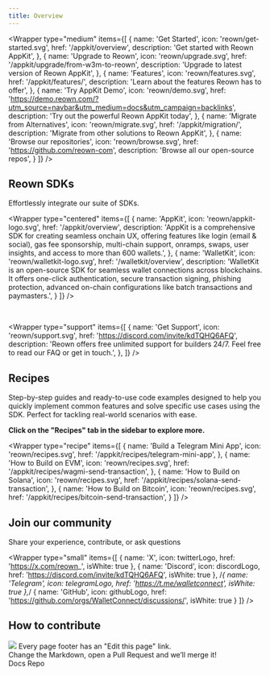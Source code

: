 ```yaml
---
title: Overview
---
```



<WhatsNewBanner />

<Banner />

<Wrapper
  type="medium"
  items={[
    {
      name: 'Get Started',
      icon: 'reown/get-started.svg',
      href: '/appkit/overview',
      description: 'Get started with Reown AppKit',
    },
    {
      name: 'Upgrade to Reown',
      icon: 'reown/upgrade.svg',
      href: '/appkit/upgrade/from-w3m-to-reown',
      description: 'Upgrade to latest version of Reown AppKit',
    },
     {
      name: 'Features',
      icon: 'reown/features.svg',
      href: '/appkit/features/',
      description: 'Learn about the features Reown has to offer',
    },
    {
      name: 'Try AppKit Demo',
      icon: 'reown/demo.svg',
      href: 'https://demo.reown.com/?utm_source=navbar&utm_medium=docs&utm_campaign=backlinks',
      description: 'Try out the powerful Reown AppKit today',
    },
     {
      name: 'Migrate from Alternatives',
      icon: 'reown/migrate.svg',
      href: '/appkit/migration/',
      description: 'Migrate from other solutions to Reown AppKit',
    },
    {
      name: 'Browse our repositories',
      icon: 'reown/browse.svg',
      href: 'https://github.com/reown-com',
      description: 'Browse all our open-source repos',
    }
  ]}
/>


## Reown SDKs

Effortlessly integrate our suite of SDKs. 

<Wrapper
  type="centered"
  items={[
    {
      name: 'AppKit',
      icon: 'reown/appkit-logo.svg',
      href: '/appkit/overview',
      description: 'AppKit is a comprehensive SDK for creating seamless onchain UX, offering features like login (email & social), gas fee sponsorship, multi-chain support, onramps, swaps, user insights, and access to more than 600 wallets.',
    },
    {
      name: 'WalletKit',
      icon: 'reown/walletkit-logo.svg',
      href: '/walletkit/overview',
      description: 'WalletKit is an open-source SDK for seamless wallet connections across blockchains. It offers one-click authentication, secure transaction signing, phishing protection, advanced on-chain configurations like batch transactions and paymasters.',
    }
  ]}
/>

<br />

<Wrapper
  type="support"
  items={[
    {
      name: 'Get Support',
      icon: 'reown/support.svg',
      href: 'https://discord.com/invite/kdTQHQ6AFQ',
      description: 'Reown offers free unlimited support for builders 24/7. Feel free to read our FAQ or get in touch.',
    },
  ]}
  />

## Recipes

Step-by-step guides and ready-to-use code examples designed to help you quickly implement common features and solve specific use cases using the SDK. Perfect for tackling real-world scenarios with ease.

**Click on the "Recipes" tab in the sidebar to explore more.**

<Wrapper
  type="recipe"
  items={[
    {
      name: 'Build a Telegram Mini App',
      icon: 'reown/recipes.svg',
      href: '/appkit/recipes/telegram-mini-app',
    },
    {
      name: 'How to Build on EVM',
      icon: 'reown/recipes.svg',
      href: '/appkit/recipes/wagmi-send-transaction',
    },
    {
      name: 'How to Build on Solana',
      icon: 'reown/recipes.svg',
      href: '/appkit/recipes/solana-send-transaction',
    },
    {
      name: 'How to Build on Bitcoin',
      icon: 'reown/recipes.svg',
      href: '/appkit/recipes/bitcoin-send-transaction',
    }
  ]}
/>


## Join our community

Share your experience, contribute, or ask questions

<Wrapper
  type="small"
  items={[
    {
      name: 'X',
      icon: twitterLogo,
      href: 'https://x.com/reown_',
      isWhite: true
    },
    {
      name: 'Discord',
      icon: discordLogo,
      href: 'https://discord.com/invite/kdTQHQ6AFQ',
      isWhite: true
    },
    /*{
      name: 'Telegram',
      icon: telegramLogo,
      href: 'https://t.me/walletconnect',
      isWhite: true
    },*/
    {
      name: 'GitHub',
      icon: githubLogo,
      href: 'https://github.com/orgs/WalletConnect/discussions/',
      isWhite: true
    }
  ]}
/>


## How to contribute

<div className="cloud__wrapper" style={{ padding: '1.67rem' }}>
<div>
  <img src='/assets/home/bookLogo.png' />
  Every page footer has an "Edit this page" link.
  <br /> Change the Markdown, open a Pull Request and we’ll merge it!
</div>
  <Link to="https://github.com/reown-com/reown-docs/" target="_blank">
    Docs Repo
  </Link>
</div>
